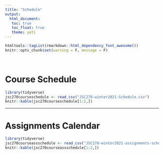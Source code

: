 ```yaml
---
title: "Schedule"
output: 
  html_document:
   toc: true
   toc_float: true
   theme: yeti
---
```


```r
htmltools::tagList(rmarkdown::html_dependency_font_awesome())
knitr::opts_chunk$set(warning = F, message = F)
```


<br>

# <span class="glyphicon glyphicon-calendar" aria-hidden="true"></span> Course Schedule

```r
library(tidyverse)
jsc270courseschedule <- read_csv("JSC270-winter2021-Schedule.csv")
knitr::kable(jsc270courseschedule[1:2,])
```

******

# <span class="glyphicon glyphicon-calendar" aria-hidden="true"></span> Assignments Calendar


```r
library(tidyverse)
jsc270courseassschedule <- read_csv("JSC270-winter2021-assignments-schedule.csv")
knitr::kable(jsc270courseassschedule[1:2,])
```
